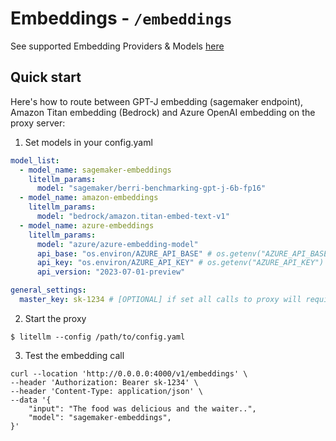 


# Embeddings - `/embeddings`

See supported Embedding Providers & Models [here](https://docs.litellm.ai/docs/embedding/supported_embedding)


## Quick start
Here's how to route between GPT-J embedding (sagemaker endpoint), Amazon Titan embedding (Bedrock) and Azure OpenAI embedding on the proxy server: 

1. Set models in your config.yaml
```yaml
model_list:
  - model_name: sagemaker-embeddings
    litellm_params: 
      model: "sagemaker/berri-benchmarking-gpt-j-6b-fp16"
  - model_name: amazon-embeddings
    litellm_params:
      model: "bedrock/amazon.titan-embed-text-v1"
  - model_name: azure-embeddings
    litellm_params: 
      model: "azure/azure-embedding-model"
      api_base: "os.environ/AZURE_API_BASE" # os.getenv("AZURE_API_BASE")
      api_key: "os.environ/AZURE_API_KEY" # os.getenv("AZURE_API_KEY")
      api_version: "2023-07-01-preview"

general_settings:
  master_key: sk-1234 # [OPTIONAL] if set all calls to proxy will require either this key or a valid generated token
```

2. Start the proxy
```shell
$ litellm --config /path/to/config.yaml
```

3. Test the embedding call

```shell
curl --location 'http://0.0.0.0:4000/v1/embeddings' \
--header 'Authorization: Bearer sk-1234' \
--header 'Content-Type: application/json' \
--data '{
    "input": "The food was delicious and the waiter..",
    "model": "sagemaker-embeddings",
}'
```









